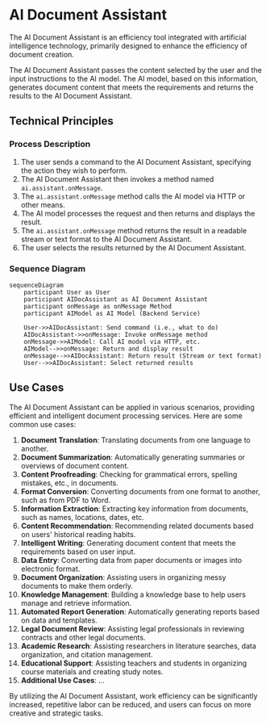 # AI Document Assistant

The AI Document Assistant is an efficiency tool integrated with artificial intelligence technology, primarily designed to enhance the efficiency of document creation.

The AI Document Assistant passes the content selected by the user and the input instructions to the AI model. The AI model, based on this information, generates document content that meets the requirements and returns the results to the AI Document Assistant.

## Technical Principles

### Process Description
1. The user sends a command to the AI Document Assistant, specifying the action they wish to perform.
2. The AI Document Assistant then invokes a method named `ai.assistant.onMessage`.
3. The `ai.assistant.onMessage` method calls the AI model via HTTP or other means.
4. The AI model processes the request and then returns and displays the result.
5. The `ai.assistant.onMessage` method returns the result in a readable stream or text format to the AI Document Assistant.
6. The user selects the results returned by the AI Document Assistant.

### Sequence Diagram

```mermaid
sequenceDiagram
    participant User as User
    participant AIDocAssistant as AI Document Assistant
    participant onMessage as onMessage Method
    participant AIModel as AI Model (Backend Service)

    User->>AIDocAssistant: Send command (i.e., what to do)
    AIDocAssistant->>onMessage: Invoke onMessage method
    onMessage->>AIModel: Call AI model via HTTP, etc.
    AIModel-->>onMessage: Return and display result
    onMessage-->>AIDocAssistant: Return result (Stream or text format)
    User-->>AIDocAssistant: Select returned results
```

## Use Cases

The AI Document Assistant can be applied in various scenarios, providing efficient and intelligent document processing services. Here are some common use cases:

1. **Document Translation**: Translating documents from one language to another.
2. **Document Summarization**: Automatically generating summaries or overviews of document content.
3. **Content Proofreading**: Checking for grammatical errors, spelling mistakes, etc., in documents.
4. **Format Conversion**: Converting documents from one format to another, such as from PDF to Word.
5. **Information Extraction**: Extracting key information from documents, such as names, locations, dates, etc.
6. **Content Recommendation**: Recommending related documents based on users' historical reading habits.
7. **Intelligent Writing**: Generating document content that meets the requirements based on user input.
8. **Data Entry**: Converting data from paper documents or images into electronic format.
9. **Document Organization**: Assisting users in organizing messy documents to make them orderly.
10. **Knowledge Management**: Building a knowledge base to help users manage and retrieve information.
11. **Automated Report Generation**: Automatically generating reports based on data and templates.
12. **Legal Document Review**: Assisting legal professionals in reviewing contracts and other legal documents.
13. **Academic Research**: Assisting researchers in literature searches, data organization, and citation management.
14. **Educational Support**: Assisting teachers and students in organizing course materials and creating study notes.
15. **Additional Use Cases**: ...

By utilizing the AI Document Assistant, work efficiency can be significantly increased, repetitive labor can be reduced, and users can focus on more creative and strategic tasks.